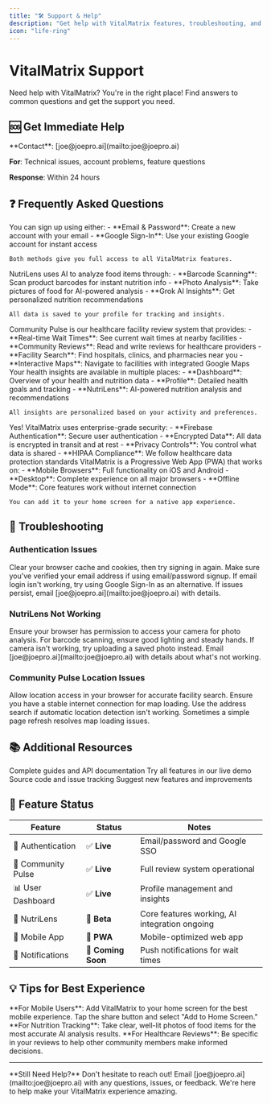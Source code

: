 ```yaml
---
title: "🛠️ Support & Help"
description: "Get help with VitalMatrix features, troubleshooting, and frequently asked questions"
icon: "life-ring"
---
```


# VitalMatrix Support

Need help with VitalMatrix? You're in the right place! Find answers to common questions and get the support you need.

## 🆘 **Get Immediate Help**

<Card title="📧 Email Support" icon="envelope" href="mailto:joe@joepro.ai">
  **Contact**: [joe@joepro.ai](mailto:joe@joepro.ai)
  
  **For**: Technical issues, account problems, feature questions
  
  **Response**: Within 24 hours
</Card>

## ❓ **Frequently Asked Questions**

<AccordionGroup>
  <Accordion title="🔐 How do I sign up for VitalMatrix?">
    You can sign up using either:
    - **Email & Password**: Create a new account with your email
    - **Google Sign-In**: Use your existing Google account for instant access
    
    Both methods give you full access to all VitalMatrix features.
  </Accordion>

  <Accordion title="🍎 How does NutriLens work?">
    NutriLens uses AI to analyze food items through:
    - **Barcode Scanning**: Scan product barcodes for instant nutrition info
    - **Photo Analysis**: Take pictures of food for AI-powered analysis
    - **Grok AI Insights**: Get personalized nutrition recommendations
    
    All data is saved to your profile for tracking and insights.
  </Accordion>

  <Accordion title="🏥 What is Community Pulse?">
    Community Pulse is our healthcare facility review system that provides:
    - **Real-time Wait Times**: See current wait times at nearby facilities
    - **Community Reviews**: Read and write reviews for healthcare providers
    - **Facility Search**: Find hospitals, clinics, and pharmacies near you
    - **Interactive Maps**: Navigate to facilities with integrated Google Maps
  </Accordion>

  <Accordion title="📊 How do I view my health insights?">
    Your health insights are available in multiple places:
    - **Dashboard**: Overview of your health and nutrition data
    - **Profile**: Detailed health goals and tracking
    - **NutriLens**: AI-powered nutrition analysis and recommendations
    
    All insights are personalized based on your activity and preferences.
  </Accordion>

  <Accordion title="🔒 Is my data secure?">
    Yes! VitalMatrix uses enterprise-grade security:
    - **Firebase Authentication**: Secure user authentication
    - **Encrypted Data**: All data is encrypted in transit and at rest
    - **Privacy Controls**: You control what data is shared
    - **HIPAA Compliance**: We follow healthcare data protection standards
  </Accordion>

  <Accordion title="📱 Is VitalMatrix available on mobile?">
    VitalMatrix is a Progressive Web App (PWA) that works on:
    - **Mobile Browsers**: Full functionality on iOS and Android
    - **Desktop**: Complete experience on all major browsers
    - **Offline Mode**: Core features work without internet connection
    
    You can add it to your home screen for a native app experience.
  </Accordion>
</AccordionGroup>

## 🔧 **Troubleshooting**

### **Authentication Issues**

<Steps>
  <Step title="Clear Browser Cache">
    Clear your browser cache and cookies, then try signing in again.
  </Step>
  <Step title="Check Email Verification">
    Make sure you've verified your email address if using email/password signup.
  </Step>
  <Step title="Try Google Sign-In">
    If email login isn't working, try using Google Sign-In as an alternative.
  </Step>
  <Step title="Contact Support">
    If issues persist, email [joe@joepro.ai](mailto:joe@joepro.ai) with details.
  </Step>
</Steps>

### **NutriLens Not Working**

<Steps>
  <Step title="Check Camera Permissions">
    Ensure your browser has permission to access your camera for photo analysis.
  </Step>
  <Step title="Try Different Lighting">
    For barcode scanning, ensure good lighting and steady hands.
  </Step>
  <Step title="Use Alternative Methods">
    If camera isn't working, try uploading a saved photo instead.
  </Step>
  <Step title="Report the Issue">
    Email [joe@joepro.ai](mailto:joe@joepro.ai) with details about what's not working.
  </Step>
</Steps>

### **Community Pulse Location Issues**

<Steps>
  <Step title="Enable Location Services">
    Allow location access in your browser for accurate facility search.
  </Step>
  <Step title="Check Internet Connection">
    Ensure you have a stable internet connection for map loading.
  </Step>
  <Step title="Try Manual Search">
    Use the address search if automatic location detection isn't working.
  </Step>
  <Step title="Refresh the Page">
    Sometimes a simple page refresh resolves map loading issues.
  </Step>
</Steps>

## 📚 **Additional Resources**

<CardGroup cols={2}>
  <Card title="📖 Documentation" icon="book" href="/introduction">
    Complete guides and API documentation
  </Card>
  
  <Card title="🚀 Live Demo" icon="rocket" href="https://vitalmatrix-app.vercel.app">
    Try all features in our live demo
  </Card>
  
  <Card title="⭐ GitHub" icon="github" href="https://github.com/JoeProAI/VitalMatrix">
    Source code and issue tracking
  </Card>
  
  <Card title="🎯 Feature Requests" icon="lightbulb" href="https://github.com/JoeProAI/VitalMatrix/discussions">
    Suggest new features and improvements
  </Card>
</CardGroup>

## 🎯 **Feature Status**

| **Feature** | **Status** | **Notes** |
|-------------|------------|-----------|
| 🔐 Authentication | ✅ **Live** | Email/password and Google SSO |
| 🏥 Community Pulse | ✅ **Live** | Full review system operational |
| 📊 User Dashboard | ✅ **Live** | Profile management and insights |
| 🍎 NutriLens | 🔧 **Beta** | Core features working, AI integration ongoing |
| 📱 Mobile App | 🔧 **PWA** | Mobile-optimized web app |
| 🔔 Notifications | 🚧 **Coming Soon** | Push notifications for wait times |

## 💡 **Tips for Best Experience**

<Tip>
**For Mobile Users**: Add VitalMatrix to your home screen for the best mobile experience. Tap the share button and select "Add to Home Screen."
</Tip>

<Tip>
**For Nutrition Tracking**: Take clear, well-lit photos of food items for the most accurate AI analysis results.
</Tip>

<Tip>
**For Healthcare Reviews**: Be specific in your reviews to help other community members make informed decisions.
</Tip>

---

<Warning>
**Still Need Help?** Don't hesitate to reach out! Email [joe@joepro.ai](mailto:joe@joepro.ai) with any questions, issues, or feedback. We're here to help make your VitalMatrix experience amazing.
</Warning>
